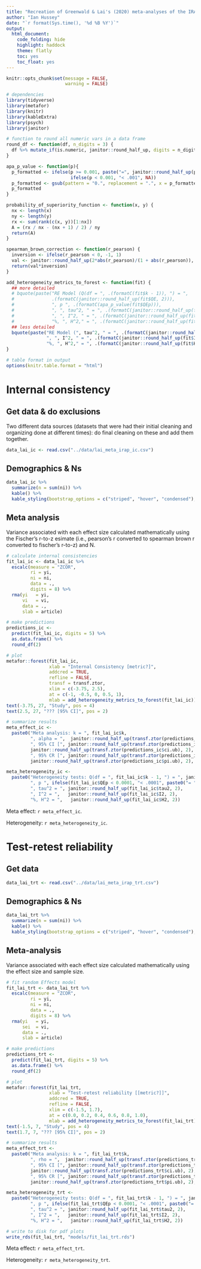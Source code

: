 ```yaml
---
title: "Recreation of Greenwald & Lai's (2020) meta-analyses of the IRAP's reliability using their data"
author: "Ian Hussey"
date: "`r format(Sys.time(), '%d %B %Y')`"
output:
  html_document:
    code_folding: hide
    highlight: haddock
    theme: flatly
    toc: yes
    toc_float: yes
---
```


```r
knitr::opts_chunk$set(message = FALSE,
                      warning = FALSE)
```

```r

# dependencies
library(tidyverse)
library(metafor)
library(knitr)
library(kableExtra)
library(psych)
library(janitor)

# function to round all numeric vars in a data frame
round_df <- function(df, n_digits = 3) {
  df %>% mutate_if(is.numeric, janitor::round_half_up, digits = n_digits)
}

apa_p_value <- function(p){
  p_formatted <- ifelse(p >= 0.001, paste("=", janitor::round_half_up(p, 3)),
                        ifelse(p < 0.001, "< .001", NA))
  p_formatted <- gsub(pattern = "0.", replacement = ".", x = p_formatted, fixed = TRUE)
  p_formatted
}

probability_of_superiority_function <- function(x, y) {
  nx <- length(x)
  ny <- length(y)
  rx <- sum(rank(c(x, y))[1:nx])
  A = (rx / nx - (nx + 1) / 2) / ny
  return(A)
}

spearman_brown_correction <- function(r_pearson) {
  inversion <- ifelse(r_pearson < 0, -1, 1)
  val <- janitor::round_half_up(2*abs(r_pearson)/(1 + abs(r_pearson)), 2)
  return(val*inversion)
}

add_heterogeneity_metrics_to_forest <- function(fit) {
  ## more detailed
  # bquote(paste("RE Model (Q(df = ", .(formatC(fit$k - 1)), ") = ", 
  #              .(formatC(janitor::round_half_up(fit$QE, 2))), 
  #              ", p ", .(formatC(apa_p_value(fit$QEp))),
  #              ", ", tau^2, " = ", .(formatC(janitor::round_half_up(fit$tau2, 1))), 
  #              ", ", I^2, " = ", .(formatC(janitor::round_half_up(fit$I2, 1))),
  #              "%, ", H^2," = ", .(formatC(janitor::round_half_up(fit$H2, 1))), ")"))
  ## less detailed
  bquote(paste("RE Model (", tau^2, " = ", .(formatC(janitor::round_half_up(fit$tau2, 1))), 
               ", ", I^2, " = ", .(formatC(janitor::round_half_up(fit$I2, 1))),
               "%, ", H^2," = ", .(formatC(janitor::round_half_up(fit$H2, 1))), ")"))
}

# table format in output
options(knitr.table.format = "html") 

```

# Internal consistency

## Get data & do exclusions

Two different data sources (datasets that were had their initial cleaning and organizing done at different times): do final cleaning on these and add them together.

```r

data_lai_ic <- read.csv("../data/lai_meta_irap_ic.csv") 

```

## Demographics & Ns

```r

data_lai_ic %>%
  summarize(n = sum(ni)) %>%
  kable() %>%
  kable_styling(bootstrap_options = c("striped", "hover", "condensed"), full_width = FALSE)

```

## Meta analysis

Variance associated with each effect size calculated mathematically using the Fischer's r-to-z esimate (i.e., pearson's r converted to spearman brown r converted to fischer's r-to-z) and N.

```r

# calculate internal consistencies
fit_lai_ic <- data_lai_ic %>%
  escalc(measure = "ZCOR", 
         ri = yi,
         ni = ni,
         data = ., 
         digits = 8) %>%
  rma(yi   = yi, 
      vi   = vi, 
      data = .,
      slab = article)

# make predictions 
predictions_ic <-
  predict(fit_lai_ic, digits = 5) %>%
  as.data.frame() %>%
  round_df(2)

# plot
metafor::forest(fit_lai_ic,
                xlab = "Internal Consistency [metric?]",
                addcred = TRUE,
                refline = FALSE,
                transf = transf.ztor,
                xlim = c(-3.75, 2.5),
                at = c(-1, -0.5, 0, 0.5, 1),
                mlab = add_heterogeneity_metrics_to_forest(fit_lai_ic))
text(-3.75, 27, "Study", pos = 4)
text(2.5, 27, "??? [95% CI]", pos = 2)

# summarize results
meta_effect_ic <- 
  paste0("Meta analysis: k = ", fit_lai_ic$k, 
         ", alpha = ",  janitor::round_half_up(transf.ztor(predictions_ic$pred), 2), 
         ", 95% CI [", janitor::round_half_up(transf.ztor(predictions_ic$ci.lb), 2), ", ", 
         janitor::round_half_up(transf.ztor(predictions_ic$ci.ub), 2), "]", 
         ", 95% CR [", janitor::round_half_up(transf.ztor(predictions_ic$pi.lb), 2), ", ", 
         janitor::round_half_up(transf.ztor(predictions_ic$pi.ub), 2), "]") 

meta_heterogeneity_ic <- 
  paste0("Heterogeneity tests: Q(df = ", fit_lai_ic$k - 1, ") = ", janitor::round_half_up(fit_lai_ic$QE, 2), 
         ", p ", ifelse(fit_lai_ic$QEp < 0.0001, "< .0001", paste0("= ", as.character(janitor::round_half_up(fit_lai_ic$QEp, 4)))),
         ", tau^2 = ", janitor::round_half_up(fit_lai_ic$tau2, 2), 
         ", I^2 = ",   janitor::round_half_up(fit_lai_ic$I2, 2),
         "%, H^2 = ",   janitor::round_half_up(fit_lai_ic$H2, 2))

```

Meta effect: `r meta_effect_ic`.

Heterogeneity: `r meta_heterogeneity_ic`.


# Test-retest reliability

## Get data 

```r

data_lai_trt <- read.csv("../data/lai_meta_irap_trt.csv") 

```

## Demographics & Ns

```r

data_lai_trt %>%
  summarize(n = sum(ni)) %>%
  kable() %>%
  kable_styling(bootstrap_options = c("striped", "hover", "condensed"), full_width = FALSE)

```

## Meta-analysis

Variance associated with each effect size calculated mathematically using the effect size and sample size.

```r

# fit random Effects model 
fit_lai_trt <- data_lai_trt %>%
  escalc(measure = "ZCOR", 
         ri = yi,
         ni = ni,
         data = ., 
         digits = 8) %>%
  rma(yi   = yi, 
      sei  = vi, 
      data = .,
      slab = article)

# make predictions 
predictions_trt <-
  predict(fit_lai_trt, digits = 5) %>%
  as.data.frame() %>%
  round_df(2) 

# plot
metafor::forest(fit_lai_trt,
                xlab = "Test-retest reliability [[metric?]]",
                addcred = TRUE,
                refline = FALSE,
                xlim = c(-1.5, 1.7),
                at = c(0.0, 0.2, 0.4, 0.6, 0.8, 1.0),
                mlab = add_heterogeneity_metrics_to_forest(fit_lai_trt))
text(-1.5, 7, "Study", pos = 4)
text(1.7, 7, "??? [95% CI]", pos = 2)

# summarize results
meta_effect_trt <- 
  paste0("Meta analysis: k = ", fit_lai_trt$k, 
         ", rho = ",  janitor::round_half_up(transf.ztor(predictions_trt$pred), 2), 
         ", 95% CI [", janitor::round_half_up(transf.ztor(predictions_trt$ci.lb), 2), ", ", 
         janitor::round_half_up(transf.ztor(predictions_trt$ci.ub), 2), "]", 
         ", 95% CR [", janitor::round_half_up(transf.ztor(predictions_trt$pi.lb), 2), ", ", 
         janitor::round_half_up(transf.ztor(predictions_trt$pi.ub), 2), "]") 

meta_heterogeneity_trt <- 
  paste0("Heterogeneity tests: Q(df = ", fit_lai_trt$k - 1, ") = ", janitor::round_half_up(fit_lai_trt$QE, 2), 
         ", p ", ifelse(fit_lai_trt$QEp < 0.0001, "< .0001", paste0("= ", as.character(janitor::round_half_up(fit_lai_trt$QEp, 4)))),
         ", tau^2 = ", janitor::round_half_up(fit_lai_trt$tau2, 2), 
         ", I^2 = ",   janitor::round_half_up(fit_lai_trt$I2, 2),
         "%, H^2 = ",   janitor::round_half_up(fit_lai_trt$H2, 2))

# write to disk for pdf plots
write_rds(fit_lai_trt, "models/fit_lai_trt.rds")

```

Meta effect: `r meta_effect_trt`.

Heterogeneity: `r meta_heterogeneity_trt`.


